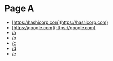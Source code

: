 # Page A

- [https://hashicorp.com](https://hashicorp.com)
- [https://google.com](https://google.com)
- [/a](/a)
- [/b](/b)
- [/c](/c)
- [/d](/d)
- [/e](/e)

